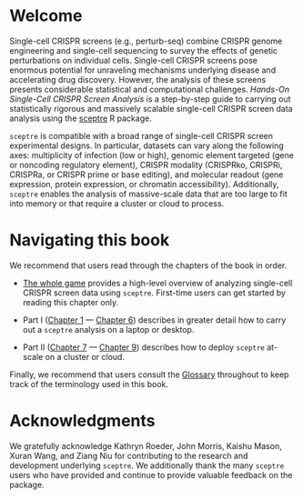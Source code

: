 # Welcome {.unnumbered}

Single-cell CRISPR screens (e.g., perturb-seq) combine CRISPR genome engineering and single-cell sequencing to survey the effects of genetic perturbations on individual cells. Single-cell CRISPR screens pose enormous potential for unraveling mechanisms underlying disease and accelerating drug discovery. However, the analysis of these screens presents considerable statistical and computational challenges. *Hands-On Single-Cell CRISPR Screen Analysis* is a step-by-step guide to carrying out statistically rigorous and massively scalable single-cell CRISPR screen data analysis using the [sceptre](https://katsevich-lab.github.io/sceptre/) R package.

`sceptre` is compatible with a broad range of single-cell CRISPR screen experimental designs. In particular, datasets can vary along the following axes: multiplicity of infection (low or high), genomic element targeted (gene or noncoding regulatory element), CRISPR modality (CRISPRko, CRISPRi, CRISPRa, or CRISPR prime or base editing), and molecular readout (gene expression, protein expression, or chromatin accessibility). Additionally, `sceptre` enables the analysis of massive-scale data that are too large to fit into memory or that require a cluster or cloud to process.

# Navigating this book {.unnumbered}

We recommend that users read through the chapters of the book in order. 

-    [The whole game](sceptre.qmd) provides a high-level overview of analyzing single-cell CRISPR screen data using `sceptre`. First-time users can get started by reading this chapter only.

-   Part I ([Chapter 1](import-data.qmd) --- [Chapter 6](run-power-check-and-discovery-analysis.qmd)) describes in greater detail how to carry out a `sceptre` analysis on a laptop or desktop.

-   Part II ([Chapter 7](at-scale.qmd) --- [Chapter 9](pipeline-args.qmd)) describes how to deploy `sceptre` at-scale on a cluster or cloud.

Finally, we recommend that users consult the [Glossary](glossary.qmd) throughout to keep track of the terminology used in this book.

# Acknowledgments {.unnumbered}

We gratefully acknowledge Kathryn Roeder, John Morris, Kaishu Mason, Xuran Wang, and Ziang Niu for contributing to the research and development underlying `sceptre`. We additionally thank the many `sceptre` users who have provided and continue to provide valuable feedback on the package.
